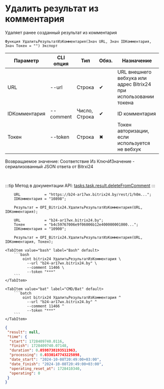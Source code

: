 ﻿---
sidebar_position: 8
---


# Удалить результат из комментария
 Удаляет ранее созданный результат из комментария



`Функция УдалитьРезультатИзКомментария(Знач URL, Знач IDКомментария, Знач Токен = "") Экспорт`

  | Параметр | CLI опция | Тип | Обяз. | Назначение |
  |-|-|-|-|-|
  | URL | --url | Строка | &#x2714; | URL внешнего вебхука или адрес Bitrix24 при использовании токена |
  | IDКомментария | --comment | Число, Строка | &#x2714; | ID комментария |
  | Токен | --token | Строка | &#x2716; | Токен авторизации, если используется не вебхук |

  
  Возвращаемое значение:   Соответствие Из КлючИЗначение - сериализованный JSON ответа от Bitrxi24

<br/>

:::tip
Метод в документации API: [tasks.task.result.deleteFromComment](https://dev.1c-bitrix.ru/rest_help/tasks/task/tasks/tasks_task_result_deleteFromComment.php)
:::
<br/>



```bsl title="Пример использования для 1С:Предприятие/OneScript"
    URL           = "https://b24-ar17wx.bitrix24.by/rest/1/h0m...";
    IDКомментария = "10898";

    Результат = OPI_Bitrix24.УдалитьРезультатИзКомментария(URL, IDКомментария);

    URL           = "b24-ar17wx.bitrix24.by";
    Токен         = "b4c59767006e9f06006b12e400000001000...";
    IDКомментария = "10900";

    Результат = OPI_Bitrix24.УдалитьРезультатИзКомментария(URL, IDКомментария, Токен);
```
    

 <Tabs>
  
    <TabItem value="bash" label="Bash" default>
        ```bash
            oint bitrix24 УдалитьРезультатИзКомментария \
              --url "b24-ar17wx.bitrix24.by" \
              --comment 11466 \
              --token "***"
        ```
    </TabItem>
  
    <TabItem value="bat" label="CMD/Bat" default>
        ```batch
            oint bitrix24 УдалитьРезультатИзКомментария ^
              --url "b24-ar17wx.bitrix24.by" ^
              --comment 11466 ^
              --token "***"
        ```
    </TabItem>
</Tabs>


```json title="Результат"
{
 "result": null,
 "time": {
  "start": 1728409740.0116,
  "finish": 1728409740.07148,
  "duration": 0.0598738193511963,
  "processing": 0.0330147743225098,
  "date_start": "2024-10-08T20:49:00+03:00",
  "date_finish": "2024-10-08T20:49:00+03:00",
  "operating_reset_at": 1728410340,
  "operating": 0
 }
}
```
